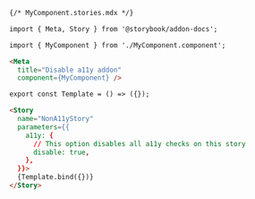 ```md
{/* MyComponent.stories.mdx */}

import { Meta, Story } from '@storybook/addon-docs';

import { MyComponent } from './MyComponent.component';

<Meta 
  title="Disable a11y addon" 
  component={MyComponent} />

export const Template = () => ({});

<Story
  name="NonA11yStory"
  parameters={{
    a11y: {
      // This option disables all a11y checks on this story
      disable: true,
    },
  }}>
  {Template.bind({})}
</Story>
```